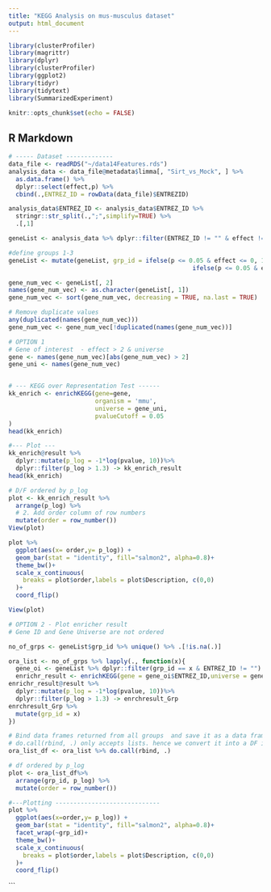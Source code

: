 ```yaml
---
title: "KEGG Analysis on mus-musculus dataset"
output: html_document
---
```


```r

library(clusterProfiler)
library(magrittr)
library(dplyr)
library(clusterProfiler)
library(ggplot2)
library(tidyr)
library(tidytext)
library(SummarizedExperiment)

knitr::opts_chunk$set(echo = FALSE)

```

## R Markdown

```r
# ----- Dataset -------------
data_file <- readRDS("~/data14Features.rds")
analysis_data <- data_file@metadata$limma[, "Sirt_vs_Mock", ] %>%
  as.data.frame() %>%
  dplyr::select(effect,p) %>%
  cbind(.,ENTREZ_ID = rowData(data_file)$ENTREZID)

analysis_data$ENTREZ_ID <- analysis_data$ENTREZ_ID %>%
  stringr::str_split(.,";",simplify=TRUE) %>%
  .[,1]

geneList <- analysis_data %>% dplyr::filter(ENTREZ_ID != "" & effect != "") %>%   dplyr::select(ENTREZ_ID,effect,p)

#define groups 1-3
geneList <- mutate(geneList, grp_id = ifelse(p <= 0.05 & effect <= 0, 1,
                                                   ifelse(p <= 0.05 & effect >= 0, 2, 3)))

gene_num_vec <- geneList[, 2]
names(gene_num_vec) <- as.character(geneList[, 1])
gene_num_vec <- sort(gene_num_vec, decreasing = TRUE, na.last = TRUE)

# Remove duplicate values
any(duplicated(names(gene_num_vec)))
gene_num_vec <- gene_num_vec[!duplicated(names(gene_num_vec))]
```


```r
# OPTION 1 
# Gene of interest  - effect > 2 & universe 
gene <- names(gene_num_vec)[abs(gene_num_vec) > 2]
gene_uni <- names(gene_num_vec)


# --- KEGG over Representation Test ------
kk_enrich <- enrichKEGG(gene=gene,
                        organism = 'mmu',
                        universe = gene_uni,
                        pvalueCutoff = 0.05
)
head(kk_enrich)

#--- Plot ---
kk_enrich@result %>%
  dplyr::mutate(p_log = -1*log(pvalue, 10))%>%
  dplyr::filter(p_log > 1.3) -> kk_enrich_result
head(kk_enrich)

# D/F ordered by p_log
plot <- kk_enrich_result %>%
  arrange(p_log) %>%
  # 2. Add order column of row numbers
  mutate(order = row_number())
View(plot)

plot %>%
  ggplot(aes(x= order,y= p_log)) +
  geom_bar(stat = "identity", fill="salmon2", alpha=0.8)+
  theme_bw()+
  scale_x_continuous(
    breaks = plot$order,labels = plot$Description, c(0,0)
  )+
  coord_flip()

View(plot)

```


```r
# OPTION 2 - Plot enricher result
# Gene ID and Gene Universe are not ordered

no_of_grps <- geneList$grp_id %>% unique() %>% .[!is.na(.)]

ora_list <- no_of_grps %>% lapply(., function(x){
  gene_oi <- geneList %>% dplyr::filter(grp_id == x & ENTREZ_ID != "")
  enrichr_result <- enrichKEGG(gene = gene_oi$ENTREZ_ID,universe = geneList$ENTREZ_ID,organism ='mmu',pvalueCutoff = 0.05)
enrichr_result@result %>%
  dplyr::mutate(p_log = -1*log(pvalue, 10))%>%
  dplyr::filter(p_log > 1.3) -> enrchresult_Grp
enrchresult_Grp %>% 
  mutate(grp_id = x)
})

# Bind data frames returned from all groups  and save it as a data frame
# do.call(rbind, .) only accepts lists. hence we convert it into a DF in the next line
ora_list_df <- ora_list %>% do.call(rbind, .)
```


```r
# df ordered by p_log
plot <- ora_list_df%>%
  arrange(grp_id, p_log) %>%
  mutate(order = row_number())

```


```r
#---Plotting -----------------------------
plot %>%
  ggplot(aes(x=order,y= p_log)) +
  geom_bar(stat = "identity", fill="salmon2", alpha=0.8)+
  facet_wrap(~grp_id)+
  theme_bw()+
  scale_x_continuous(
    breaks = plot$order,labels = plot$Description, c(0,0)
  )+
  coord_flip()

```



```


